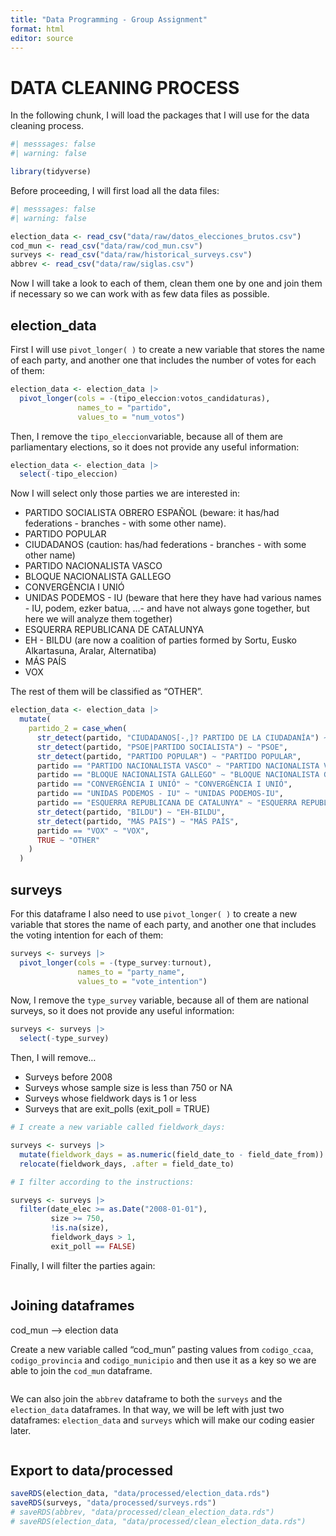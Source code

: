 ```yaml
---
title: "Data Programming - Group Assignment"
format: html
editor: source
---
```


# DATA CLEANING PROCESS

In the following chunk, I will load the packages that I will use for the data cleaning process.

```r
#| messsages: false
#| warning: false

library(tidyverse)
```

Before proceeding, I will first load all the data files:

```r
#| messsages: false
#| warning: false

election_data <- read_csv("data/raw/datos_elecciones_brutos.csv")
cod_mun <- read_csv("data/raw/cod_mun.csv")
surveys <- read_csv("data/raw/historical_surveys.csv")
abbrev <- read_csv("data/raw/siglas.csv")
```

Now I will take a look to each of them, clean them one by one and join them if necessary so we can work with as few data files as possible.

## election_data

First I will use `pivot_longer( )` to create a new variable that stores the name of each party, and another one that includes the number of votes for each of them:

```r
election_data <- election_data |> 
  pivot_longer(cols = -(tipo_eleccion:votos_candidaturas), 
               names_to = "partido",
               values_to = "num_votos")           
```

Then, I remove the `tipo_eleccion`variable, because all of them are parliamentary elections, so it does not provide any useful information:

```r
election_data <- election_data |> 
  select(-tipo_eleccion)
```

Now I will select only those parties we are interested in:

-   PARTIDO SOCIALISTA OBRERO ESPAÑOL (beware: it has/had federations - branches - with some other name).
-   PARTIDO POPULAR
-   CIUDADANOS (caution: has/had federations - branches - with some other name)
-   PARTIDO NACIONALISTA VASCO
-   BLOQUE NACIONALISTA GALLEGO
-   CONVERGÈNCIA I UNIÓ
-   UNIDAS PODEMOS - IU (beware that here they have had various names - IU, podem, ezker batua, …- and have not always gone together, but here we will analyze them together)
-   ESQUERRA REPUBLICANA DE CATALUNYA
-   EH - BILDU (are now a coalition of parties formed by Sortu, Eusko Alkartasuna, Aralar, Alternatiba)
-   MÁS PAÍS
-   VOX

The rest of them will be classified as "OTHER".

```r
election_data <- election_data |> 
  mutate(
    partido_2 = case_when(
      str_detect(partido, "CIUDADANOS[-,]? PARTIDO DE LA CIUDADANÍA") ~ "CIUDADANOS",
      str_detect(partido, "PSOE|PARTIDO SOCIALISTA") ~ "PSOE",
      str_detect(partido, "PARTIDO POPULAR") ~ "PARTIDO POPULAR",
      partido == "PARTIDO NACIONALISTA VASCO" ~ "PARTIDO NACIONALISTA VASCO",
      partido == "BLOQUE NACIONALISTA GALLEGO" ~ "BLOQUE NACIONALISTA GALLEGO",
      partido == "CONVERGÈNCIA I UNIÓ" ~ "CONVERGÈNCIA I UNIÓ",
      partido == "UNIDAS PODEMOS - IU" ~ "UNIDAS PODEMOS-IU",
      partido == "ESQUERRA REPUBLICANA DE CATALUNYA" ~ "ESQUERRA REPUBLICANA DE CATALUNYA",
      str_detect(partido, "BILDU") ~ "EH-BILDU",
      str_detect(partido, "MÁS PAÍS") ~ "MÁS PAÍS",
      partido == "VOX" ~ "VOX",
      TRUE ~ "OTHER"
    )
  )
```

## surveys

For this dataframe I also need to use `pivot_longer( )` to create a new variable that stores the name of each party, and another one that includes the voting intention for each of them:

```r
surveys <- surveys |> 
  pivot_longer(cols = -(type_survey:turnout), 
               names_to = "party_name",
               values_to = "vote_intention")           
```

Now, I remove the `type_survey` variable, because all of them are national surveys, so it does not provide any useful information:

```r
surveys <- surveys |> 
  select(-type_survey)
```

Then, I will remove...

-   Surveys before 2008
-   Surveys whose sample size is less than 750 or NA
-   Surveys whose fieldwork days is 1 or less
-   Surveys that are exit_polls (exit_poll = TRUE)

```r
# I create a new variable called fieldwork_days:

surveys <- surveys |>
  mutate(fieldwork_days = as.numeric(field_date_to - field_date_from)) |> 
  relocate(fieldwork_days, .after = field_date_to)

# I filter according to the instructions:

surveys <- surveys |> 
  filter(date_elec >= as.Date("2008-01-01"),                  
         size >= 750,            
         !is.na(size),           
         fieldwork_days > 1,            
         exit_poll == FALSE)
```

Finally, I will filter the parties again:

```r

```

## Joining dataframes

cod_mun --\> election data

Create a new variable called “cod_mun” pasting values from `codigo_ccaa`, `codigo_provincia` and `codigo_municipio` and then use it as a key so we are able to join the `cod_mun` dataframe.

```r

```

We can also join the `abbrev` dataframe to both the `surveys` and the `election_data` dataframes. In that way, we will be left with just two dataframes: `election_data` and `surveys` which will make our coding easier later.

```r

```


## Export to data/processed

```r
saveRDS(election_data, "data/processed/election_data.rds")
saveRDS(surveys, "data/processed/surveys.rds")
# saveRDS(abbrev, "data/processed/clean_election_data.rds")
# saveRDS(election_data, "data/processed/clean_election_data.rds")
```

